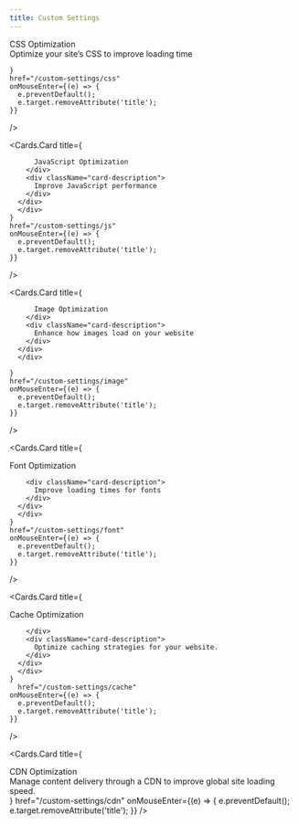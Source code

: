 ```yaml
---
title: Custom Settings
---
```



<style jsx global>{`
  
  .cards-container{
    display: flex;
    flex-direction: column;
  }

  .card-body .card-title{
    font-size: 18px;
    line-height: 1.2;
    font-weight: 600;
  }

  .card-body .card-description{
    font-size: 14px;
    line-height: 1.2;
    font-weight: 400;
    margin-top: 10px;
  }

`}</style>
 
<Cards className="cards-container">
  <Cards.Card
    title={
      <div title=" ">
      <div className="card-body">
         <div className="card-title">
          CSS Optimization
        </div>
        <div className="card-description">
          Optimize your site’s CSS to improve loading time
          </div>
      </div>
      </div>

    }
    href="/custom-settings/css"
    onMouseEnter={(e) => {
      e.preventDefault();
      e.target.removeAttribute('title');
    }}
  />


  <Cards.Card
    title={
      <div title=" ">
      <div className="card-body">
        <div className="card-title">

          JavaScript Optimization
        </div>
        <div className="card-description">
          Improve JavaScript performance
        </div>
      </div>
      </div>
    }
    href="/custom-settings/js"
    onMouseEnter={(e) => {
      e.preventDefault();
      e.target.removeAttribute('title');
    }}
  />


  <Cards.Card
    title={
      <div title=" ">
      <div className="card-body">
        <div className="card-title">

          Image Optimization
        </div>
        <div className="card-description">
          Enhance how images load on your website
        </div>
      </div>
      </div>

    }
    href="/custom-settings/image"
    onMouseEnter={(e) => {
      e.preventDefault();
      e.target.removeAttribute('title');
    }}
  />


  <Cards.Card
    title={
      <div title=" ">
      <div className="card-body">
        <div className="card-title">
          Font Optimization
        </div>

        <div className="card-description">
          Improve loading times for fonts
        </div>
      </div>
      </div>
    }
    href="/custom-settings/font"
    onMouseEnter={(e) => {
      e.preventDefault();
      e.target.removeAttribute('title');
    }}
  />


  <Cards.Card
    title={
      <div title=" ">
      <div className="card-body">
        <div className="card-title">
          Cache Optimization

        </div>
        <div className="card-description">
          Optimize caching strategies for your website.
        </div>
      </div>
      </div>
    }
      href="/custom-settings/cache"
    onMouseEnter={(e) => {
      e.preventDefault();
      e.target.removeAttribute('title');
    }}
  />


  <Cards.Card
    title={
      <div title=" ">
      <div className="card-body">
        <div className="card-title">
          CDN Optimization
        </div>
        <div className="card-description">
        Manage content delivery through a CDN to improve global site loading speed.
        </div>
      </div>
      </div>
    }
    href="/custom-settings/cdn"
    onMouseEnter={(e) => {
      e.preventDefault();
      e.target.removeAttribute('title');
    }}
  />


</Cards>